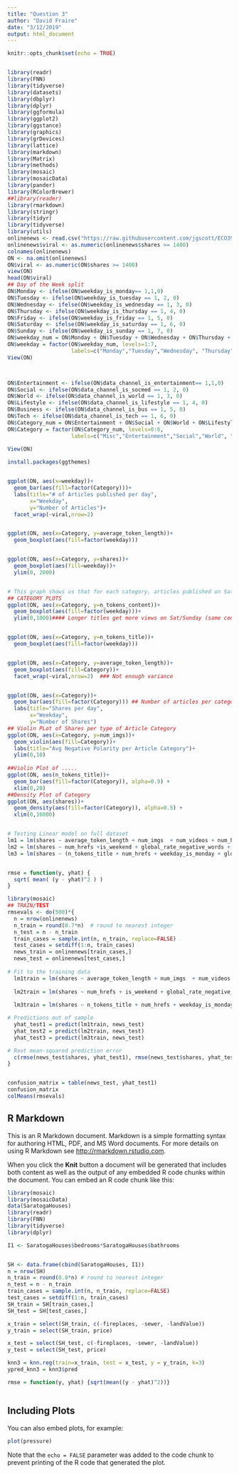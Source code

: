 ```yaml
---
title: "Question 3"
author: "David Fraire"
date: "3/12/2019"
output: html_document
---
```


```r
knitr::opts_chunk$set(echo = TRUE)


library(readr)
library(FNN)
library(tidyverse)
library(datasets)
library(dbplyr)
library(dplyr)
library(ggformula)
library(ggplot2)
library(ggstance)
library(graphics)
library(grDevices)
library(lattice)
library(markdown)
library(Matrix)
library(methods)
library(mosaic)
library(mosaicData)
library(pander)
library(RColorBrewer)
##library(reader)
library(rmarkdown)
library(stringr)
library(tidyr)
library(tidyverse)
library(utils)
onlinenews <- read.csv("https://raw.githubusercontent.com/jgscott/ECO395M/master/data/online_news.csv")
onlinenews$viral <- as.numeric(onlinenews$shares >= 1400)
colnames(onlinenews)
ON <- na.omit(onlinenews)
ON$viral <- as.numeric(ON$shares >= 1400)
view(ON)
head(ON$viral)
## Day of the Week split
ON$Monday <- ifelse(ON$weekday_is_monday== 1,1,0)
ON$Tuesday <- ifelse(ON$weekday_is_tuesday == 1, 2, 0)
ON$Wednesday <- ifelse(ON$weekday_is_wednesday == 1, 3, 0)
ON$Thursday <- ifelse(ON$weekday_is_thursday == 1, 4, 0)
ON$Friday <- ifelse(ON$weekday_is_friday == 1, 5, 0)
ON$Saturday <- ifelse(ON$weekday_is_saturday == 1, 6, 0)
ON$Sunday <- ifelse(ON$weekday_is_sunday == 1, 7, 0)
ON$weekday_num = ON$Monday + ON$Tuesday + ON$Wednesday + ON$Thursday + ON$Friday + ON$Saturday + ON$Sunday
ON$weekday = factor(ON$weekday_num, levels=1:7, 
                    labels=c("Monday","Tuesday","Wednesday", "Thursday","Friday", "Saturday", "Sunday"))
View(ON)



ON$Entertainment <- ifelse(ON$data_channel_is_entertainment== 1,1,0)
ON$Social <- ifelse(ON$data_channel_is_socmed == 1, 2, 0)
ON$World <- ifelse(ON$data_channel_is_world == 1, 3, 0)
ON$Lifestyle <- ifelse(ON$data_channel_is_lifestyle == 1, 4, 0)
ON$Business <- ifelse(ON$data_channel_is_bus == 1, 5, 0)
ON$Tech <- ifelse(ON$data_channel_is_tech == 1, 6, 0)
ON$Category_num = ON$Entertainment + ON$Social + ON$World + ON$Lifestyle + ON$Business + ON$Tech
ON$Category = factor(ON$Category_num, levels=0:6, 
                    labels=c("Misc","Entertainment","Social","World", "Lifestyle","Business", "Tech" ))
  
View(ON)

install.packages(ggthemes)


ggplot(ON, aes(x=weekday))+
  geom_bar(aes(fill=factor(Category)))+
  labs(title="# of Articles published per day",
       x="Weekday",
       y="Number of Articles")+
  facet_wrap(~viral,nrow=2)


ggplot(ON, aes(x=Category, y=average_token_length))+
  geom_boxplot(aes(fill=factor(weekday)))


ggplot(ON, aes(x=Category, y=shares))+
  geom_boxplot(aes(fill=weekday))+
  ylim(0, 2000)


# This graph shows us that for each category, articles published on Saturday have the highest shares. Maybe
## CATEGORY PLOTS
ggplot(ON, aes(x=Category, y=n_tokens_content))+
  geom_boxplot(aes(fill=factor(weekday)))+
  ylim(0,1000)#### Longer titles get more views on Sat/Sunday (same conclusion as the other graph)


ggplot(ON, aes(x=Category, y=n_tokens_title))+
  geom_boxplot(aes(fill=factor(weekday)))


ggplot(ON, aes(x=Category, y=average_token_length))+
  geom_boxplot(aes(fill=Category))+
  facet_wrap(~viral,nrow=2)  ### Not enough variance


ggplot(ON, aes(x=Category))+
  geom_bar(aes(fill=factor(Category))) ## Number of articles per category
  labs(title="Shares per day",
       x="Weekday",
       y="Number of Shares")
## Violin PLot of Shares per type of Article Category
ggplot(ON, aes(x=Category, y=num_imgs))+
  geom_violin(aes(fill=Category))+
  labs(title="Avg Negative Polarity per Article Category")+
  ylim(0,10)
  
##Violin Plot of .....
ggplot(ON, aes(n_tokens_title))+
  geom_bar(aes(fill=factor(Category)), alpha=0.9) +
  xlim(0,20)
##Density Plot of Category
ggplot(ON, aes(shares))+
  geom_density(aes(fill=factor(Category)), alpha=0.5) +
  xlim(0,16000)



```


```r
# Testing Linear model on full dataset
lm1 = lm(shares ~ average_token_length + num_imgs  + num_videos + num_hrefs + weekday_is_saturday , data=onlinenews)
lm2 = lm(shares ~ num_hrefs +is_weekend + global_rate_negative_words + data_channel_is_bus + self_reference_avg_sharess + data_channel_is_world + data_channel_is_entertainment + num_keywords + avg_negative_polarity, data=onlinenews)
lm3 = lm(shares ~ (n_tokens_title + num_hrefs + weekday_is_monday + global_rate_positive_words + avg_negative_polarity + max_negative_polarity + is_weekend), data=onlinenews)


rmse = function(y, yhat) {
  sqrt( mean( (y - yhat)^2 ) )
}

library(mosaic)
## TRAIN/TEST
rmsevals <- do(500)*{
  n = nrow(onlinenews)
  n_train = round(0.7*n)  # round to nearest integer
  n_test = n - n_train
  train_cases = sample.int(n, n_train, replace=FALSE)
  test_cases = setdiff(1:n, train_cases)
  news_train = onlinenews[train_cases,]
  news_test = onlinenews[test_cases,]
	
# Fit to the training data
  lm1train = lm(shares ~ average_token_length + num_imgs  + num_videos + num_hrefs + weekday_is_saturday , data=news_train)
  
  lm2train = lm(shares ~ num_hrefs + is_weekend + global_rate_negative_words + data_channel_is_bus + self_reference_avg_sharess + data_channel_is_world + data_channel_is_entertainment + num_keywords + avg_negative_polarity, data=news_train)
  
  lm3train = lm(shares ~ n_tokens_title + num_hrefs + weekday_is_monday + global_rate_positive_words + avg_negative_polarity + max_negative_polarity + is_weekend, data=news_train)

# Predictions out of sample
  yhat_test1 = predict(lm1train, news_test)
  yhat_test2 = predict(lm2train, news_test)
  yhat_test3 = predict(lm3train, news_test)

# Root mean-squared prediction error
  c(rmse(news_test$shares, yhat_test1), rmse(news_test$shares, yhat_test2),rmse(news_test$shares, yhat_test3))
}


confusion_matrix = table(news_test, yhat_test1)
confusion_matrix
colMeans(rmsevals)

```

## R Markdown

This is an R Markdown document. Markdown is a simple formatting syntax for authoring HTML, PDF, and MS Word documents. For more details on using R Markdown see <http://rmarkdown.rstudio.com>.

When you click the **Knit** button a document will be generated that includes both content as well as the output of any embedded R code chunks within the document. You can embed an R code chunk like this:

```r
library(mosaic)
library(mosaicData)
data(SaratogaHouses)
library(readr)
library(FNN)
library(tidyverse)
library(dplyr)

I1 <- SaratogaHouses$bedrooms*SaratogaHouses$bathrooms


SH <- data.frame(cbind(SaratogaHouses, I1))
n = nrow(SH)
n_train = round(0.8*n) # round to nearest integer
n_test = n - n_train
train_cases = sample.int(n, n_train, replace=FALSE)
test_cases = setdiff(1:n, train_cases)
SH_train = SH[train_cases,]
SH_test = SH[test_cases,]

x_train = select(SH_train, c(-fireplaces, -sewer, -landValue))
y_train = select(SH_train, price)

x_test = select(SH_test, c(-fireplaces, -sewer, -landValue))
y_test = select(SH_test, price)

knn3 = knn.reg(train=x_train, test = x_test, y = y_train, k=3)
ypred_knn3 = knn3$pred

rmse = function(y, yhat) {sqrt(mean((y - yhat)^2))}



```

## Including Plots

You can also embed plots, for example:

```r
plot(pressure)
```

Note that the `echo = FALSE` parameter was added to the code chunk to prevent printing of the R code that generated the plot.
